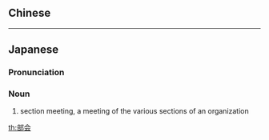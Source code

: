 {{also|部會}}
==Chinese==
{{zh-see|部會}}
----
==Japanese==
{{ja-kanjitab|ぶ|かい|yomi=o}}

===Pronunciation===
{{ja-pron|ぶかい|y=o}}

===Noun===
{{ja-noun|ぶかい}}

# section meeting, a meeting of the various sections of an organization

[[th:部会]]